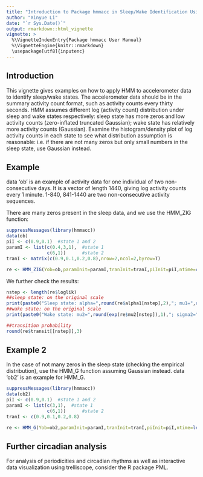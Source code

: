 ---
title: "Introduction to Package hmmacc in Sleep/Wake Identification Using Actigraphy"
author: "Xinyue Li"
date: "`r Sys.Date()`"
output: rmarkdown::html_vignette
vignette: >
  %\VignetteIndexEntry{Package hmmacc User Manual}
  %\VignetteEngine{knitr::rmarkdown}
  \usepackage[utf8]{inputenc}
---

## Introduction

This vignette gives examples on how to apply HMM to accelerometer data to identify sleep/wake states. The accelerometer data should be in the summary activity count format, such as activity counts every thirty seconds. HMM assumes different log (activity count) distribution under sleep and wake states respectively: sleep state has more zeros and low activity counts (zero-inflated truncated Gaussian); wake state has relatively more activity counts (Gaussian). Examine the histogram/density plot of log activity counts in each state to see what distribution assumption is reasonable: i.e. if there are not many zeros but only small numbers in the sleep state, use Gaussian instead.

## Example

data 'ob' is an example of activity data for one individual of two non-consecutive days. It is a vector of length 1440, giving log activity counts every 1 minute. 1-840, 841-1440 are two non-consecutive activity sequences.

There are many zeros present in the sleep data, and we use the HMM_ZIG function:
```{r,warning=FALSE}
suppressMessages(library(hmmacc))
data(ob)
piI <- c(0.9,0.1)  #state 1 and 2
paramI <- list(c(0.4,3,1),  #state 1
               c(6,1))      #state 2
tranI <- matrix(c(0.9,0.1,0.2,0.8),nrow=2,ncol=2,byrow=T)

re <- HMM_ZIG(Yob=ob,paramInit=paramI,tranInit=tranI,piInit=piI,ntime=c(1,841),maxIter=30,reltol=10^-6)
```
We further check the results:

```{r,warning=FALSE}
nstep <- length(re$loglik)
##sleep state: on the original scale
print(paste0("Sleep state: alpha=",round(re$alpha1[nstep],2),"; mu1=",round(exp(re$mu1[nstep]),1),"; sigma1=",round(exp(re$sd1[nstep]),1)))
##wake state: on the original scale
print(paste0("Wake state: mu2=",round(exp(re$mu2[nstep]),1),"; sigma2=",round(exp(re$sd2[nstep]),1)))

##transition probability
round(re$transit[[nstep]],3)

```

## Example 2

In the case of not many zeros in the sleep state (checking the empirical distribution), use the HMM_G function assuming Gaussian instead. data 'ob2' is an example for HMM_G.
```{r,warning=FALSE}
suppressMessages(library(hmmacc))
data(ob2)
piI <- c(0.9,0.1)  #state 1 and 2
paramI <- list(c(3,1),  #state 1
               c(6,1))      #state 2
tranI <- c(0.9,0.1,0.2,0.8)

re <- HMM_G(Yob=ob2,paramInit=paramI,tranInit=tranI,piInit=piI,ntime=length(ob2),maxIter=20)
```


## Further circadian analysis

For analysis of periodicities and circadian rhythms as well as interactive data visualization using trelliscope, consider the R package PML.
